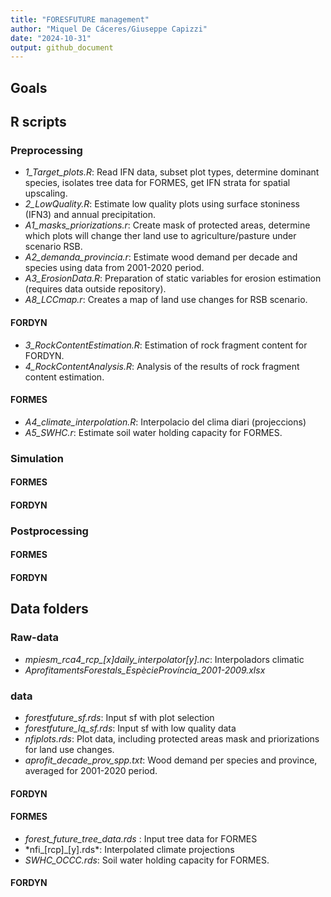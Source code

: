 ```yaml
---
title: "FORESFUTURE management"
author: "Miquel De Cáceres/Giuseppe Capizzi"
date: "2024-10-31"
output: github_document
---
```



## Goals

## R scripts


### Preprocessing

  + *1_Target_plots.R*: Read IFN data, subset plot types, determine dominant species, isolates tree data for FORMES, get IFN strata for spatial upscaling.
  + *2_LowQuality.R*: Estimate low quality plots using surface stoniness (IFN3) and annual precipitation.
  + *A1_masks_priorizations.r*: Create mask of protected areas, determine which plots will change ther land use to agriculture/pasture under scenario RSB.
  + *A2_demanda_provincia.r*: Estimate wood demand per decade and species using data from 2001-2020 period.
  + *A3_ErosionData.R*: Preparation of static variables for erosion estimation (requires data outside repository).
  + *A8_LCCmap.r*: Creates a map of land use changes for RSB scenario.
  
#### FORDYN
  + *3_RockContentEstimation.R*: Estimation of rock fragment content for FORDYN.
  + *4_RockContentAnalysis.R*: Analysis of the results of rock fragment content estimation.

#### FORMES
  + *A4_climate_interpolation.R*: Interpolacio del clima diari (projeccions)
  + *A5_SWHC.r*: Estimate soil water holding capacity for FORMES.

### Simulation

#### FORMES
#### FORDYN

### Postprocessing

#### FORMES
#### FORDYN

## Data folders

### Raw-data

+ *mpiesm_rca4_rcp_[x]_daily_interpolator_[y].nc*: Interpoladors climatic
+ *AprofitamentsForestals_EspècieProvíncia_2001-2009.xlsx*

### data

 + *forestfuture_sf.rds*: Input sf with plot selection 
 + *forestfuture_lq_sf.rds*: Input sf with low quality data
 + *nfiplots.rds*: Plot data, including protected areas mask and priorizations for land use changes.
 + *aprofit_decade_prov_spp.txt*: Wood demand per species and province, averaged for 2001-2020 period.
 
#### FORDYN
 
#### FORMES

 + *forest_future_tree_data.rds* : Input tree data for FORMES
 + *nfi_[rcp]_[y].rds*: Interpolated climate projections
 + *SWHC_OCCC.rds*: Soil water holding capacity for FORMES.
 
#### FORDYN